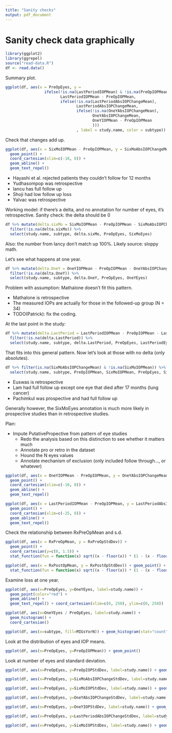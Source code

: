 ```yaml
---
title: "Sanity checks"
output: pdf_document
---
```


# Sanity check data graphically

```r
library(ggplot2)
library(ggrepel)
source("read-data.R")
df <- read.data()
```

Summary plot.

```r
ggplot(df, aes(x = PreOpEyes, y = 
                 ifelse(!is.na(LastPeriodIOPMean) & !is.na(PreOpIOPMean), 
                        LastPeriodIOPMean - PreOpIOPMean,
                        ifelse(!is.na(LastPeriodAbsIOPChangeMean),
                               LastPeriodAbsIOPChangeMean,
                               ifelse(!is.na(OneYAbsIOPChangeMean),
                                      OneYAbsIOPChangeMean,
                                      OneYIOPMean - PreOpIOPMean
                                      )))
                               , label = study.name, color = subtype)) + geom_point() + ylab('IOP change last period') + geom_text_repel()
```

Check that changes add up.

```r
ggplot(df, aes(x = SixMoIOPMean - PreOpIOPMean, y = SixMoAbsIOPChangeMean, label = study.name)) + 
  geom_point() + 
  coord_cartesian(xlim=c(-10, 0)) + 
  geom_abline() + 
  geom_text_repel()
```
 * Hayashi et al. rejected patients they couldn't follow for 12 months
 * Yudhasompop was retrospective
 * Iancu has full follow up
 * Shoji had low follow up loss
 * Yalvac was retrospective
 
Working model: if there's a delta, and no annotation for number of eyes, it's retrospective.
Sanity check: the delta should be 0

```r
df %>% mutate(delta.sixMo = SixMoIOPMean - PreOpIOPMean - SixMoAbsIOPChangeMean) %>% 
  filter(!is.na(delta.sixMo)) %>%
  select(study.name, subtype, delta.sixMo, PreOpEyes, SixMoEyes)
```

Also: the number from Iancy don't match up 100%. Likely source: sloppy math.

Let's see what happens at one year.

```r
df %>% mutate(delta.OneY = OneYIOPMean - PreOpIOPMean - OneYAbsIOPChangeMean) %>% 
  filter(!is.na(delta.OneY)) %>%
  select(study.name, subtype, delta.OneY, PreOpEyes, OneYEyes)
```

Problem with assumption: Mathalone doesn't fit this pattern.

 * Mathalone is retrospective
 * The measured IOPs are actually for those in the followed-up group (N = 34)
 * TODO(Patrick): fix the coding.

At the last point in the study:

```r
df %>% mutate(delta.LastPeriod = LastPeriodIOPMean - PreOpIOPMean - LastPeriodAbsIOPChangeMean) %>% 
  filter(!is.na(delta.LastPeriod)) %>%
  select(study.name, subtype, delta.LastPeriod, PreOpEyes, LastPeriodEyes)
```

That fits into this general pattern. Now let's look at those with no delta (only absolutes).

```r
df %>% filter(is.na(SixMoAbsIOPChangeMean) & !is.na(SixMoIOPMean)) %>%
  select(study.name, subtype, PreOpIOPMean, SixMoIOPMean, PreOpEyes, SixMoEyes)
```

 * Euswas is retrospective
 * Lam had full follow up except one eye that died after 17 months (lung cancer)
 * Pachimkul was prospective and had full follow up

Generally however, the SixMoEyes annotation is much more likely in prospective studies than in retrospective studies.

Plan:

* Impute PutativePropective from pattern of eye studies
  * Redo the analysis based on this distinction to see whether it matters much
  * Annotate pro or retro in the dataset
  * Hound the N eyes values
  * Annotate mechanism of exclusion (only included follow through..., or whatever)

```r
ggplot(df, aes(x = OneYIOPMean - PreOpIOPMean, y = OneYAbsIOPChangeMean, label = study.name)) + 
  geom_point() + 
  coord_cartesian(xlim=c(-10, 0)) + 
  geom_abline() + 
  geom_text_repel()
```

```r
ggplot(df, aes(x = LastPeriodIOPMean - PreOpIOPMean, y = LastPeriodAbsIOPChangeMean, label = study.name)) + 
  geom_point() + 
  coord_cartesian(xlim=c(-25, 0)) + 
  geom_abline() + 
  geom_text_repel()
```


Check the relationship between RxPreOpMean and s.d.
```r
ggplot(df, aes(x = RxPreOpMean, y = RxPreOpStdDev)) + 
  geom_point() + 
  coord_cartesian(y=c(0, 1.5)) + 
  stat_function(fun = function(x) sqrt((x - floor(x)) * (1 - (x - floor(x)))), color="gray70")
```

```r
ggplot(df, aes(x = RxPostOpMean, y = RxPostOpStdDev)) + geom_point() + 
  stat_function(fun = function(x) sqrt((x - floor(x)) * (1 - (x - floor(x)))), color="gray70")
```

Examine loss at one year.

```r
ggplot(df, aes(x=PreOpEyes, y=OneYEyes, label=study.name)) + 
  geom_point(color="red") + 
  geom_abline() + 
  geom_text_repel() + coord_cartesian(xlim=c(0, 250), ylim=c(0, 250))
```

```r
ggplot(df, aes(x=OneYEyes / PreOpEyes, label=study.name)) + 
  geom_histogram() + 
  coord_cartesian()
```

```r
ggplot(df, aes(x=subtype, fill=MIGsYorN)) + geom_histogram(stat="count", position = 'dodge')
```

Look at the distribution of eyes and IOP means. 

```r
ggplot(df, aes(x=PreOpEyes, y=PreOpIOPMean)) + geom_point()
```

Look at number of eyes and standard deviation.

```r
ggplot(df, aes(x=PreOpEyes, y=PreOpIOPStdDev, label=study.name)) + geom_point(color="red") + geom_text_repel(nudge_x = 5)
```

```r
ggplot(df, aes(x=PreOpEyes, y=SixMoAbsIOPChangeStdDev, label=study.name)) + geom_point(color="red") + geom_text_repel(nudge_x = 5)
```

```r
ggplot(df, aes(x=PreOpEyes, y=SixMoIOPStdDev, label=study.name)) + geom_point(color="red") + geom_text_repel(nudge_x = 5)
```

```r
ggplot(df, aes(x=PreOpEyes, y=OneYAbsIOPChangeStdDev, label=study.name)) + geom_point(color="red") + geom_text_repel(nudge_x = 5)
```

```r
ggplot(df, aes(x=PreOpEyes, y=OneYIOPStdDev, label=study.name)) + geom_point(color="red") + geom_text_repel(nudge_x = 5)
```

```r
ggplot(df, aes(x=PreOpEyes, y=LastPeriodAbsIOPChangeStdDev, label=study.name)) + geom_point(color="red") + geom_text_repel(nudge_x = 5)
```

```r
ggplot(df, aes(x=PreOpEyes, y=SixMoIOPStdDev, label=study.name)) + geom_point(color="red") + geom_text_repel(nudge_x = 5)
```
